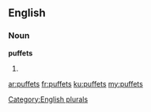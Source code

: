 ==English==

===Noun===
'''puffets'''

# {{plural of|puffet}}

[[Category:English plurals]]

[[ar:puffets]]
[[fr:puffets]]
[[ku:puffets]]
[[my:puffets]]